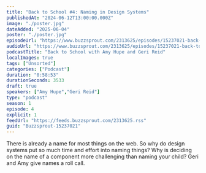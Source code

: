 ```yaml
---
title: "Back to School #4: Naming in Design Systems"
publishedAt: "2024-06-12T13:00:00.000Z"
image: "./poster.jpg"
dateAdded: "2025-06-04"
poster: "./poster.jpg"
episodeUrl: "https://www.buzzsprout.com/2313625/episodes/15237021-back-to-school-4-naming-in-design-systems.mp3"
audioUrl: "https://www.buzzsprout.com/2313625/episodes/15237021-back-to-school-4-naming-in-design-systems.mp3"
podcastTitle: "Back to School with Amy Hupe and Geri Reid"
localImages: true
tags: ["Unsorted"]
categories: ["Podcast"]
duration: "0:58:53"
durationSeconds: 3533
draft: true
speakers: ["Amy Hupe","Geri Reid"]
type: "podcast"
season: 1
episode: 4
explicit: 1
feedUrl: "https://feeds.buzzsprout.com/2313625.rss"
guid: "Buzzsprout-15237021"
---
```

There is already a name for most things on the web. So why do design systems put so much time and effort into naming things? Why is deciding on the name of a component more challenging than naming your child? Geri and Amy give names a roll call.
